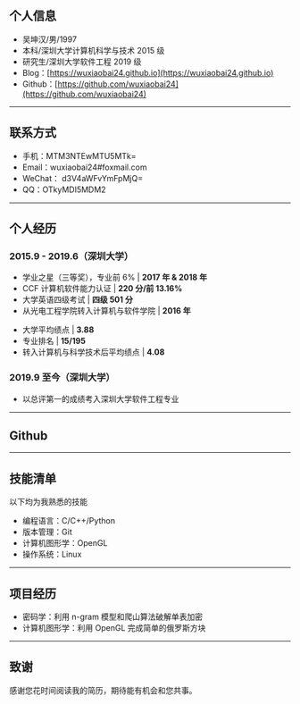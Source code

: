 
<SEO title="About me" />

## 个人信息

- 吴坤汉/男/1997
- 本科/深圳大学计算机科学与技术 2015 级
- 研究生/深圳大学软件工程 2019 级
- Blog：[https://wuxiaobai24.github.io](https://wuxiaobai24.github.io)
- Github：[https://github.com/wuxiaobai24](https://github.com/wuxiaobai24)

---

## 联系方式

- 手机：MTM3NTEwMTU5MTk=
- Email：wuxiaobai24#foxmail.com
- WeChat： d3V4aWFvYmFpMjQ=
- QQ：OTkyMDI5MDM2

---

## 个人经历

### 2015.9 - 2019.6（深圳大学）

- 学业之星（三等奖），专业前 6% | **2017 年 & 2018 年**
- CCF 计算机软件能力认证 | **220 分/前 13.16%**
- 大学英语四级考试 | **四级 501 分**
- 从光电工程学院转入计算机与软件学院 | **2016 年**

* 大学平均绩点 | **3.88**
* 专业排名 | **15/195**
* 转入计算机与科学技术后平均绩点 | **4.08**

### 2019.9 至今（深圳大学）

- 以总评第一的成绩考入深圳大学软件工程专业

---

## Github


<GithubCalendar username="wuxiaobai24" />

---

## 技能清单

以下均为我熟悉的技能

- 编程语言：C/C++/Python
- 版本管理：Git
- 计算机图形学：OpenGL
- 操作系统：Linux

---

## 项目经历

- 密码学：利用 n-gram 模型和爬山算法破解单表加密
- 计算机图形学：利用 OpenGL 完成简单的俄罗斯方块

---

## 致谢

感谢您花时间阅读我的简历，期待能有机会和您共事。
